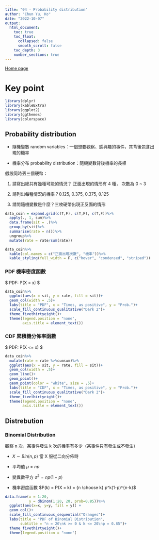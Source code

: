 ```yaml
---
title: "04 - Probability distribution"
author: "Chun Yu, Ko"
date: "2022-10-07"
output:
  html_document:
    toc: true
    toc_float:
      collapsed: false
      smooth_scroll: false
    toc_depth: 3
    number_sections: true
---
```


[Home page](https://seimwiwa.github.io/scu_master_degree_program_data_science_statistical_analysis/)

# Key point

```r
library(dplyr)
library(kableExtra)
library(ggplot2)
library(ggthemes)
library(colorspace)
```

##  Probability distribution

 - 隨機變數 random variables：一個想要觀察、感興趣的事件，其背後包含出現的機率
 
 - 機率分布 probability distribution：隨機變數背後機率的長相

假設同時丟三個硬幣：

 1. 請寫出總共有幾種可能的情況？ 正面出現的情形有 4 種， 次數為 0 ~ 3

 2. 請列出每種情況的機率？0.125, 0.375, 0.375, 0.125

 3. 請問隨機變數是什麼？三枚硬幣出現正反面的情形
 
```r
data_coin = expand.grid(c(T,F), c(T,F), c(T,F))%>%
  apply(., 1, sum)%>%
  data.frame(sit = .)%>%
  group_by(sit)%>%
  summarise(rate = n())%>%
  ungroup%>%
  mutate(rate = rate/sum(rate))

data_coin%>%
  kable(col.names = c("正面出現次數", "機率"))%>%
  kable_styling(full_width = F, c("hover", "condensed", "striped"))
```

### PDF 機率密度函數

$ PDF: P(X = x) $

```r
data_coin%>%
  ggplot(aes(x = sit, y = rate, fill = sit))+
  geom_col(width = .5)+
  labs(title = "PDF", x = "Times, as positive", y = "Prob.")+
  scale_fill_continuous_qualitative("Dark 2")+
  theme_fivethirtyeight()+
  theme(legend.position = "none",
        axis.title = element_text())
```

### CDF 累積機分佈率函數

$ PDF: P(X <= x) $

```r
data_coin%>%
  mutate(rate = rate %>%cumsum)%>%
  ggplot(aes(x = sit, y = rate, fill = sit))+
  geom_col(width = .5)+
  geom_line()+
  geom_point()+
  geom_point(color = "white", size = .5)+
  labs(title = "CDF", x = "Times, as positive", y = "Prob.")+
  scale_fill_continuous_qualitative("Dark 2")+
  theme_fivethirtyeight()+
  theme(legend.position = "none",
        axis.title = element_text())
```

## Distrebution

### Binomial Distribution

觀察 n 次，某事件發生 k 次的機率有多少（某事件只有發生或不發生）

 - $X \sim Bin(n,p)$ 當 X 服從二向分佈時

 - 平均值 $\mu = np$

 - 變異數平方 $\sigma^2 = np(1-p)$

 - 機率密度函數 $P(k) = P(X = k) = {n \choose k} p^k(1-p)^{n-k}$

```r
data.frame(x = 1:20,
           y = dbinom(1:20, 20, prob=0.85))%>%
  ggplot(aes(x=x, y=y, fill = y)) +
  geom_col()+
  scale_fill_continuous_sequential("Oranges")+
  labs(title = "PDF of Binomial Distribution",
       subtitle = "n = 20\nk >= 0 & k <= 20\np = 0.85")+
  theme_fivethirtyeight()+
  theme(legend.position = "none")
```

